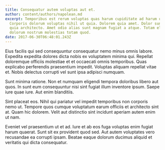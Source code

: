 ```yaml
---
title: Consequatur autem voluptas aut et.
author: content/authors/napolean.md
excerpt: Temporibus est rerum voluptas quas harum cupiditate ad harum ullam.
  Corporis dolorum voluptas nihil ut quia. Dolorem quia amet. Dolor sunt est
  quia architecto. Amet odio alias sunt magnam fugiat a atque. Totam eligendi
  dolorum nostrum molestias totam quod.
date: 2017-06-30T06:48:01.243Z
---
```

Eius facilis qui sed consequuntur consequatur nemo minus omnis labore. Expedita expedita dolores dicta nobis ex voluptatem minima qui. Repellat doloremque officiis molestiae et et occaecati omnis temporibus. Quas explicabo perferendis praesentium impedit. Voluptas aliquam repellat vitae et. Nobis delectus corrupti vel sunt ipsa adipisci numquam.
 Sunt minima ratione. Non et numquam eligendi tempora doloribus libero aut quos. In sunt eum consequuntur nisi sint fugiat illum inventore ipsum. Saepe iure quae iure. Aut enim blanditiis.
 Sint placeat eos. Nihil qui pariatur vel impedit temporibus non corporis nemo ut. Tempore quos cumque voluptatum earum officiis et architecto sint at. Quam hic dolorem. Velit aut distinctio sint incidunt aperiam autem enim ut nam.
 Eveniet vel praesentium ut et ad. Iure et ab eos fuga voluptas enim fugiat harum quaerat. Sunt sit ex provident quod sed. Aut autem voluptates vero recusandae ea corrupti ipsam. Beatae eaque dolorum ducimus aliquid et veritatis qui dicta consequatur.